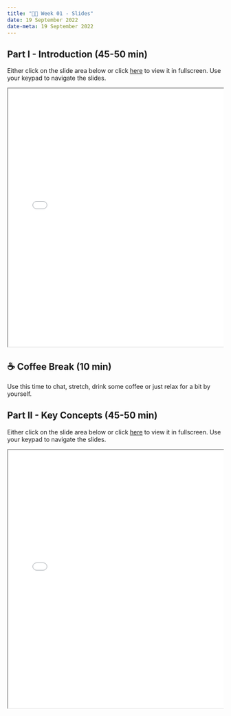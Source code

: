 ---
title: "👨‍🏫 Week 01 - Slides"
date: 19 September 2022
date-meta: 19 September 2022
---

## Part I - Introduction (45-50 min)

Either click on the slide area below or click [here](/slides/week01_slides_part1.qmd) to view it in fullscreen.
Use your keypad to navigate the slides.

<div class="container" style="position: relative;overflow: hidden;width: 100%;min-height:600px;">
<iframe src="/slides/week01_slides_part1.html" style="position=absolute;top: 0;left: 0;bottom: 0;right: 0;width: 100%;min-height:600px;"></iframe>
</div>


## ☕ Coffee Break  (10 min)

Use this time to chat, stretch, drink some coffee or just relax for a bit by yourself.

## Part II - Key Concepts (45-50 min)


Either click on the slide area below or click [here](/slides/week01_slides_part2.qmd) to view it in fullscreen.
Use your keypad to navigate the slides.

<div class="container" style="position: relative;overflow: hidden;width: 100%;min-height:600px;">
<iframe src="/slides/week01_slides_part2.html" style="position=absolute;top: 0;left: 0;bottom: 0;right: 0;width: 100%;min-height:600px;"></iframe>
</div>